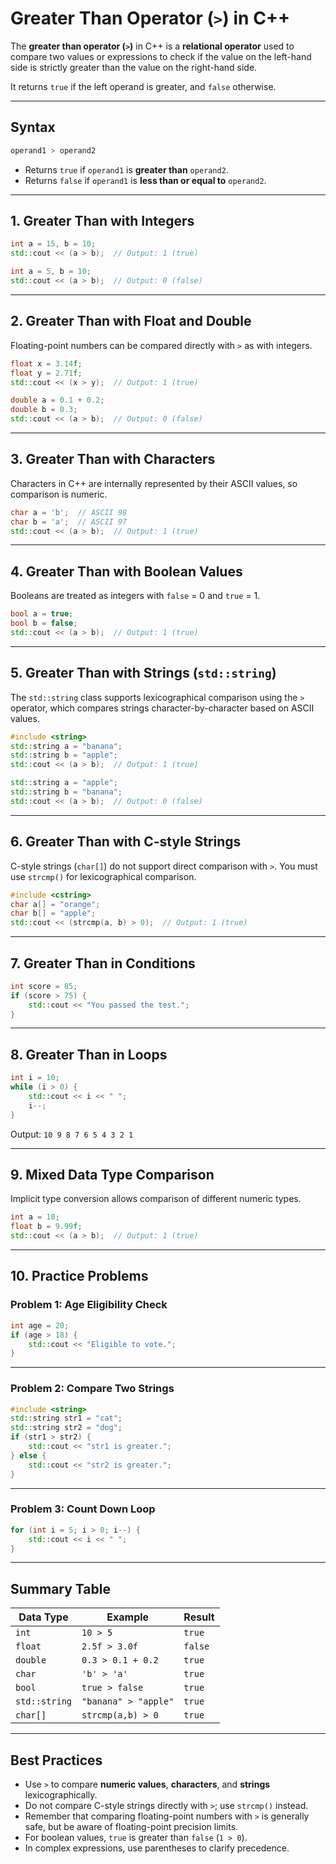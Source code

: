 # Greater Than Operator (`>`) in C++

The **greater than operator (`>`)** in C++ is a **relational operator** used to compare two values or expressions to check if the value on the left-hand side is strictly greater than the value on the right-hand side.

It returns `true` if the left operand is greater, and `false` otherwise.

---

## Syntax

```cpp
operand1 > operand2
```

- Returns `true` if `operand1` is **greater than** `operand2`.
- Returns `false` if `operand1` is **less than or equal to** `operand2`.

---

## 1. Greater Than with Integers

```cpp filename="greater_than_int.cpp" copy {3}
int a = 15, b = 10;
std::cout << (a > b);  // Output: 1 (true)
```

```cpp filename="greater_than_int_false.cpp" copy {3}
int a = 5, b = 10;
std::cout << (a > b);  // Output: 0 (false)
```

---

## 2. Greater Than with Float and Double

Floating-point numbers can be compared directly with `>` as with integers.

```cpp filename="greater_than_float.cpp" copy {3}
float x = 3.14f;
float y = 2.71f;
std::cout << (x > y);  // Output: 1 (true)
```

```cpp filename="greater_than_double.cpp" copy {3}
double a = 0.1 + 0.2;
double b = 0.3;
std::cout << (a > b);  // Output: 0 (false)
```

---

## 3. Greater Than with Characters

Characters in C++ are internally represented by their ASCII values, so comparison is numeric.

```cpp filename="greater_than_char.cpp" copy {3}
char a = 'b';  // ASCII 98
char b = 'a';  // ASCII 97
std::cout << (a > b);  // Output: 1 (true)
```

---

## 4. Greater Than with Boolean Values

Booleans are treated as integers with `false` = 0 and `true` = 1.

```cpp filename="greater_than_bool.cpp" copy {3}
bool a = true;
bool b = false;
std::cout << (a > b);  // Output: 1 (true)
```

---

## 5. Greater Than with Strings (`std::string`)

The `std::string` class supports lexicographical comparison using the `>` operator, which compares strings character-by-character based on ASCII values.

```cpp filename="greater_than_string.cpp" copy {3}
#include <string>
std::string a = "banana";
std::string b = "apple";
std::cout << (a > b);  // Output: 1 (true)
```

```cpp filename="greater_than_string_false.cpp" copy {3}
std::string a = "apple";
std::string b = "banana";
std::cout << (a > b);  // Output: 0 (false)
```

---

## 6. Greater Than with C-style Strings

C-style strings (`char[]`) do not support direct comparison with `>`. You must use `strcmp()` for lexicographical comparison.

```cpp filename="greater_than_cstring.cpp" copy {4}
#include <cstring>
char a[] = "orange";
char b[] = "apple";
std::cout << (strcmp(a, b) > 0);  // Output: 1 (true)
```

---

## 7. Greater Than in Conditions

```cpp filename="greater_than_if.cpp" copy {3, 4}
int score = 85;
if (score > 75) {
    std::cout << "You passed the test.";
}
```

---

## 8. Greater Than in Loops

```cpp filename="greater_than_while.cpp" copy {3, 4}
int i = 10;
while (i > 0) {
    std::cout << i << " ";
    i--;
}
```

Output: `10 9 8 7 6 5 4 3 2 1`

---

## 9. Mixed Data Type Comparison

Implicit type conversion allows comparison of different numeric types.

```cpp filename="greater_than_mixed.cpp" copy {3}
int a = 10;
float b = 9.99f;
std::cout << (a > b);  // Output: 1 (true)
```

---

## 10. Practice Problems

### Problem 1: Age Eligibility Check

```cpp filename="practice_age_eligibility.cpp" copy {4, 5}
int age = 20;
if (age > 18) {
    std::cout << "Eligible to vote.";
}
```

---

### Problem 2: Compare Two Strings

```cpp filename="practice_compare_strings.cpp" copy {4, 5}
#include <string>
std::string str1 = "cat";
std::string str2 = "dog";
if (str1 > str2) {
    std::cout << "str1 is greater.";
} else {
    std::cout << "str2 is greater.";
}
```

---

### Problem 3: Count Down Loop

```cpp filename="practice_countdown.cpp" copy {4, 5}
for (int i = 5; i > 0; i--) {
    std::cout << i << " ";
}
```

---

## Summary Table

| Data Type     | Example              | Result  |
| ------------- | -------------------- | ------- |
| `int`         | `10 > 5`             | `true`  |
| `float`       | `2.5f > 3.0f`        | `false` |
| `double`      | `0.3 > 0.1 + 0.2`    | `true`  |
| `char`        | `'b' > 'a'`          | `true`  |
| `bool`        | `true > false`       | `true`  |
| `std::string` | `"banana" > "apple"` | `true`  |
| `char[]`      | `strcmp(a,b) > 0`    | `true`  |

---

## Best Practices

- Use `>` to compare **numeric values**, **characters**, and **strings** lexicographically.
- Do not compare C-style strings directly with `>`; use `strcmp()` instead.
- Remember that comparing floating-point numbers with `>` is generally safe, but be aware of floating-point precision limits.
- For boolean values, `true` is greater than `false` (`1 > 0`).
- In complex expressions, use parentheses to clarify precedence.

